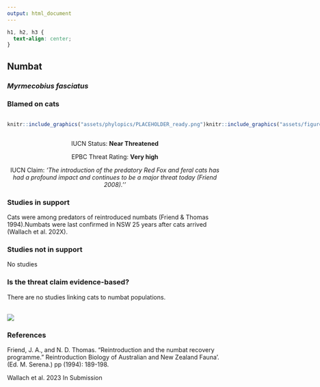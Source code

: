 ```yaml
---
output: html_document
---
```

```css
h1, h2, h3 {
  text-align: center;
}
```

## **Numbat**
### *Myrmecobius fasciatus*
### Blamed on cats

:::: {style="display: flex;"}

::: {}
  ```r
  knitr::include_graphics("assets/phylopics/PLACEHOLDER_ready.png")
  ```
:::

::: {}

:::

::: {}
  ```r
  knitr::include_graphics("assets/figures/Map_Cat_Myrmecobius fasciatus.png")
  ```
:::

::::
<center>
IUCN Status: **Near Threatened**

EPBC Threat Rating: **Very high**

IUCN Claim: *'The introduction of the predatory Red Fox and feral cats has had a profound impact and continues to be a major threat today (Friend 2008).''*

</center>

### Studies in support

Cats were among predators of reintroduced numbats (Friend & Thomas 1994).Numbats were last confirmed in NSW 25 years after cats arrived (Wallach et al. 202X).

### Studies not in support

No studies

### Is the threat claim evidence-based?

There are no studies linking cats to numbat populations.
<br>
<br>

![](assets/figures/Main_Evidence_Cat_Myrmecobius fasciatus.png)

### References

Friend, J. A., and N. D. Thomas. "Reintroduction and the numbat recovery programme." Reintroduction Biology of Australian and New Zealand Fauna’.(Ed. M. Serena.) pp (1994): 189-198.

Wallach et al. 2023 In Submission

